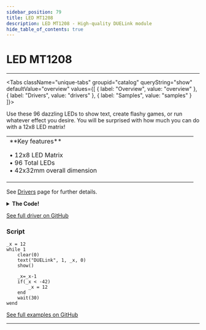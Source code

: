 ```yaml
---
sidebar_position: 79
title: LED MT1208
description: LED MT1208 - High-quality DUELink module
hide_table_of_contents: true
---
```



# LED MT1208

<ImageSection 
  product="lledmt1208r-a"
  tagline="12x8 LED Matrix"
/>

---

<Tabs className="unique-tabs" groupid="catalog" queryString="show" defaultValue="overview"
  values={[
    {
        label: "Overview",
        value: "overview"
    },
    {
        label: "Drivers",
        value: "drivers"
    },
    {
        label: "Samples",
        value: "samples"
    }
]}>

<TabItem value="overview">

Use these 96 dazzling LEDs to show text, create flashy games, or run whatever effect you desire. You will be surprised with how much you can do with a 12x8 LED matrix!

<table><td width='50%'>
**Key features**

• 12x8 LED Matrix<br/>
• 96 Total LEDs<br/>
• 42x32mm overall dimension<br/>

</td><td width='50%'>

</td></table>

</TabItem>

<TabItem value="drivers">

See [Drivers](/docs/engine/drivers) page for further details.

<details>
<summary><strong>The Code!</strong></summary>

**LED MT1208 Driver**

```text
##### LED MT1208 Driver #####
 
fn DVer()
  return 1.0
fend
 
Dim a1[] = {
1, 12, # id 0
12, 1, # id 1
1,  3, # id 2
3,  1, # id 3
12, 3, # id 4
3, 12, # id 5
1,  4, # id 6
4,  1, # id 7
12, 4, # id 8
4, 12, # id 9
3,  4, # id 10
4,  3, # id 11
1,  5, # id 12
5,  1, # id 13
12, 5, # id 14
5, 12, # id 15
3,  5, # id 16
5,  3, # id 17
4,  5, # id 18
5,  4, # id 19
1, 13, # id 20
13, 1, # id 21
12,13, # id 22
13,12, # id 23
3, 13, # id 24
13, 3, # id 25
4, 13, # id 26
13, 4, # id 27
5, 13, # id 28
13, 5, # id 29
1,  7, # id 30
7,  1, # id 31
12, 7, # id 32
7, 12, # id 33
3,  7, # id 34
7,  3, # id 35
4,  7, # id 36
7,  4, # id 37
5,  7, # id 38
7,  5, # id 39
13, 7, # id 40
7, 13, # id 41
1,  8, # id 42
8,  1, # id 43
12, 8, # id 44
8, 12, # id 45
3,  8, # id 46
8,  3, # id 47
4,  8, # id 48
8,  4, # id 49
5,  8, # id 50
8,  5, # id 51
13, 8, # id 52
8, 13, # id 53
7,  8, # id 54
8,  7, # id 55
1,  9, # id 56
9,  1, # id 57
12, 9, # id 58
9, 12, # id 59
3,  9, # id 60
9,  3, # id 61
4,  9, # id 62
9,  4, # id 63
5,  9, # id 64
9,  5, # id 65
13, 9, # id 66
9, 13, # id 67
7,  9, # id 68
9,  7, # id 69
8,  9, # id 70
9,  8, # id 71
1,  2, # id 72
2,  1, # id 73
12, 2, # id 74
2, 12, # id 75
3,  2, # id 76
2,  3, # id 77
4,  2, # id 78
2,  4, # id 79
5,  2, # id 80
2,  5, # id 81
13, 2, # id 82
2, 13, # id 83
7,  2, # id 84
2,  7, # id 85
8,  2, # id 86
2,  8, # id 87
9,  2, # id 88
2,  9, # id 89
1, 11, # id 90
11, 1, # id 91
12,11, # id 92
11,12, # id 93
3, 11, # id 94
11, 3, # id 95
}
 
fn Init()
    GfxCfg(5, a1, 12, 8, 1) 
fend

Init()

#########################

```

</details>

[See full driver on GitHub](https://github.com/ghi-electronics/duelink-website/tree/main/static/code/drivers)

</TabItem>

<TabItem value="samples">

### Script

```text
_x = 12
while 1
    clear(0)
    text("DUELink", 1, _x, 0)
    show()

    _x=_x-1 
    if(_x < -42)
        _x = 12
    end
    wait(30)
wend

```

[See full examples on GitHub](https://github.com/ghi-electronics/duelink-website/tree/main/static/code/samples)

</TabItem>

</Tabs>

---

<OrderSection
    product="DUELink LED MT1208"
    partnumber="GDL-LLEDMT1208R-A"
    price="$0.00"
/>
